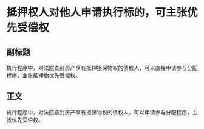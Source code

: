 # 抵押权人对他人申请执行标的，可主张优先受偿权
## 副标题
执行程序中，对法院查封房产享有抵押担保物权的债权人，可以直接申请参与分配程序，主张抵押物优先受偿权。
## 正文
执行程序中，对法院查封房产享有担保物权的债权人，可以申请参与分配程序，主张优先受偿权。